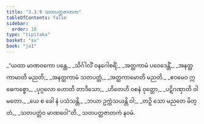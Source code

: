 ```yaml
---
title: "3.3.9 သတပတ္တဇာတက"
tableOfContents: false
sidebar:
  order: 10
type: "tipitaka"
basket: "su"
book: "ja1"
---
```



<DynamicBreadcrumb />

<Division number="85" book="ja1">

<Paragraph number="786" type="verses" book="ja1">
_“ယထာ မာဏဝကော ပန္ထေ,_  
_သိင်္ဂါလိံ ဝနဂေါစရိံ;_  
_အတ္ထကာမံ ပဝေဒေန္တိံ,_  
_အနတ္ထကာမာတိ မညတိ;_  
_အနတ္ထကာမံ သတပတ္တံ,_  
_အတ္ထကာမောတိ မညတိ._  

</Paragraph>

</Division>
<Division number="86" book="ja1">

<Paragraph number="787" type="verses" book="ja1">
_ဧဝမေဝ ဣဓေကစ္စော,_  
_ပုဂ္ဂလော ဟောတိ တာဒိသော;_  
_ဟိတေဟိ ဝစနံ ဝုတ္တော,_  
_ပဋိဂဏှာတိ ဝါမတော._  

</Paragraph>

</Division>
<Division number="87" book="ja1">

<Paragraph number="788" type="verses" book="ja1">
_ယေ စ ခေါ နံ ပသံသန္တိ,_  
_ဘယာ ဥက္ကံသယန္တိ ဝါ;_  
_တဉှိ သော မညတေ မိတ္တံ,_  
_သတပတ္တံဝ မာဏဝေါ”တိ._  


</Paragraph>
</Division>

<Paragraph number="789" type="center" book="ja1">
သတပတ္တဇာတကံ နဝမံ.
</Paragraph>
